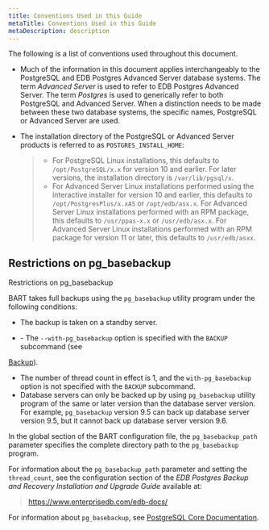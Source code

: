 ```yaml
---
title: Conventions Used in this Guide
metaTitle: Conventions Used in this Guide
metaDescription: description
---
```


The following is a list of conventions used throughout this document.

  - Much of the information in this document applies interchangeably to
    the PostgreSQL and EDB Postgres Advanced Server database systems.
    The term *Advanced Server* is used to refer to EDB Postgres Advanced
    Server. The term *Postgres* is used to generically refer to both
    PostgreSQL and Advanced Server. When a distinction needs to be made
    between these two database systems, the specific names, PostgreSQL
    or Advanced Server are used.

  - The installation directory of the PostgreSQL or Advanced Server
    products is referred to as `POSTGRES_INSTALL_HOME`:
    
    >   - For PostgreSQL Linux installations, this defaults to
    >     `/opt/PostgreSQL/x.x` for version 10 and earlier. For later
    >     versions, the installation directory is `/var/lib/pgsql/x`.
    >   - For Advanced Server Linux installations performed using the
    >     interactive installer for version 10 and earlier, this
    >     defaults to `/opt/PostgresPlus/x.xAS` or `/opt/edb/asx.x`. For
    >     Advanced Server Linux installations performed with an RPM
    >     package, this defaults to `/usr/ppas-x.x` or `/usr/edb/asx.x`.
    >     For Advanced Server Linux installations performed with an RPM
    >     package for version 11 or later, this defaults to
    >     `/usr/edb/asxx`.

## Restrictions on pg_basebackup

<div class="index">

Restrictions on pg_basebackup

</div>

BART takes full backups using the `pg_basebackup` utility program under
the following conditions:

  - The backup is taken on a standby server.

<!-- end list -->

  - \- The `--with-pg_basebackup` option is specified with the
    `BACKUP`  
    subcommand (see

[Backup](backup)).

  - The number of thread count in effect is 1, and the
    `with-pg_basebackup` option is not specified with the `BACKUP`
    subcommand.
  - Database servers can only be backed up by using `pg_basebackup`
    utility program of the same or later version than the database
    server version. For example, `pg_basebackup` version 9.5 can back up
    database server version 9.5, but it cannot back up database server
    version 9.6.

In the global section of the BART configuration file, the
`pg_basebackup_path` parameter specifies the complete directory path to
the `pg_basebackup` program.

For information about the `pg_basebackup_path` parameter and setting the
`thread_count`, see the configuration section of the *EDB Postgres
Backup and Recovery Installation and Upgrade Guide* available at:

> <https://www.enterprisedb.com/edb-docs/>

For information about `pg_basebackup`, see [PostgreSQL Core
Documentation](https://postgresql.org/docs/current/static/app-pgbasebackup.html).
